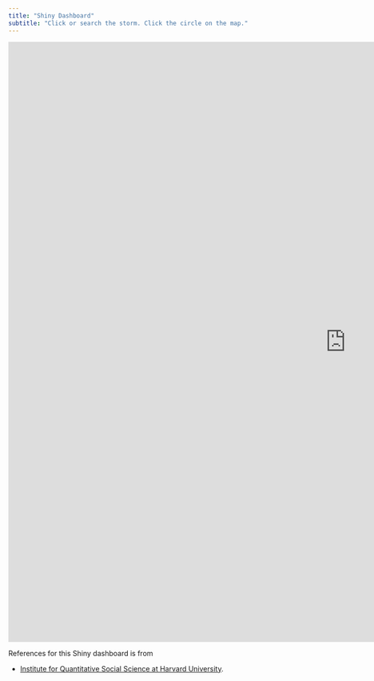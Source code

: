 ```yaml
---
title: "Shiny Dashboard"
subtitle: "Click or search the storm. Click the circle on the map."
---
```



````{=html}
<style>iframe{height: 1200px; width: 1350px}</style>

<iframe height="100%" width="100%" frameborder="no" src="https://bcdanl.shinyapps.io/storms/"> </iframe>
````


<!-- <iframe height="100%" width="100%" frameborder="no" src="https://bcdanl.shinyapps.io/storms/"> </iframe> -->


References for this Shiny dashboard is from

  - [Institute for Quantitative Social Science at Harvard University](https://github.com/IQSS/).


